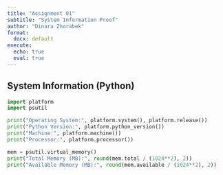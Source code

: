 ```yaml
---
title: "Assignment 01"
subtitle: "System Information Proof"
author: "Dinara Zhorabek"
format: 
  docx: default
execute:
  echo: true
  eval: true
---
```

## System Information (Python)
```python
import platform
import psutil

print("Operating System:", platform.system(), platform.release())
print("Python Version:", platform.python_version())
print("Machine:", platform.machine())
print("Processor:", platform.processor())

mem = psutil.virtual_memory()
print("Total Memory (MB):", round(mem.total / (1024**2), 2))
print("Available Memory (MB):", round(mem.available / (1024**2), 2))
```

